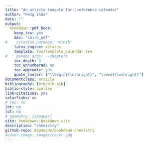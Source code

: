 --- 
title: "An article tempale for conference calendar"
author: "Peng Zhao"
date: ""
output:
  bookdown::pdf_book:
    keep_tex: yes
    dev: "cairo_pdf"
#    citation_package: natbib
    latex_engine: xelatex
    template: tex/template_calendar.tex
#    pandoc_args: --chapters
    toc_depth: 3
    toc_unnumbered: no
    toc_appendix: yes
    quote_footer: ["\\begin{flushright}", "\\end{flushright}"]
documentclass: article
bibliography: [bib/bib.bib]
biblio-style: apalike
link-citations: yes
colorlinks: no  
# toc: no
lot: no
lof: no
# geometry: [a4paper]
site: bookdown::bookdown_site
description: "chemistry"
github-repo: dapengde/bookdown-chemistry
#cover-image: images/cover.jpg
---

